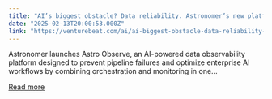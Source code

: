 ```yaml
---
title: "AI’s biggest obstacle? Data reliability. Astronomer’s new platform tackles the challenge"
date: "2025-02-13T20:00:53.000Z"
link: "https://venturebeat.com/ai/ai-biggest-obstacle-data-reliability-astronomers-new-platform-tackles-the-challenge/"
---
```


Astronomer launches Astro Observe, an AI-powered data observability platform designed to prevent pipeline failures and optimize enterprise AI workflows by combining orchestration and monitoring in one...

[Read more](https://venturebeat.com/ai/ai-biggest-obstacle-data-reliability-astronomers-new-platform-tackles-the-challenge/)
